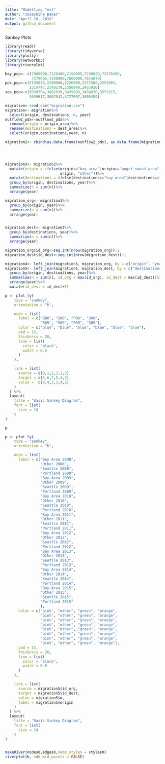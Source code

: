 ```yaml
---
title: "Modelling Test"
author: "Josephine Baker"
date: "April 10, 2018"
output: github_document
---
```

Sankey Plots



```r
library(readr)
library(tidyverse)
library(plotly)
library(networkD3)
library(riverplot)
```


```r
bay_pop<- c(7000000,7128490,7190099,7200000,72578459,
            7379065,7500000,7600000,7654870)
pdx_pop<-c(2195039,2200000,2226009,2272500,2293904,
           2314747,2348278,2350940,2403920)
sea_pop<-c(3990394,3402039,3439809,3494830,3552815,
           3609617,3667042,3727097,3800489)

```
```r
migration<-read_csv("migration.csv")
migration<- migration%>%
  select(origin, destinations, n, year)
outflow2_pdx<-outflow2_pdx%>%
  rename(origin = origin_area)%>%
  rename(destinations = dest_area)%>%
  select(origin,destinations,year, n)

migration2<- rbind(as.data.frame(outflow2_pdx), as.data.frame(migration))


  
```



```r
migration3<- migration2%>%
  mutate(origin = ifelse(origin=="bay_area"|origin=="puget_sound_area",
                         origin, "other"))%>%
  mutate(destinations = ifelse(destinations=="bay_area"|destinations=="puget_sound_area"|destinations=="pdx",destinations, "other"))%>%
  group_by(origin, destinations, year)%>%
  summarize(n = sum(n))%>%
  arrange(year)

migration_org<- migration3%>%
  group_by(origin, year)%>%
  summarize(n = sum(n))%>%
  arrange(year)


migration_dest<- migration3%>%
  group_by(destinations, year)%>%
  summarize(n = sum(n))%>%
  arrange(year)

migration_org$id_org<-seq.int(nrow(migration_org))-1
migration_dest$id_dest<-seq.int(nrow(migration_dest))-1

migration4<- left_join(migration3, migration_org, by = c("origin", "year"))
migration5<- left_join(migration4, migration_dest, by = c("destinations", "year"))%>%
  group_by(origin, destinations, year)%>%
  summarize(n = sum(n), id_org = max(id_org), id_dest = max(id_dest))%>%
  arrange(year)%>%
  mutate(id_dest = id_dest+5)

```










```r
p <- plot_ly(
    type = "sankey",
    orientation = "h",

    node = list(
      label = c("B08", "S08", "P08", "O08",
                "B09", "S09", "P09", "O09"),
      color = c("blue", "blue", "blue", "blue", "blue", "blue"),
      pad = 15,
      thickness = 20,
      line = list(
        color = "black",
        width = 0.5
      )
    ),

    link = list(
      source = c(0,1,2,3,1,3),
      target = c(5,6,7,5,4,5),
      value =  c(8,4,2,3,4,2)
    )
  ) %>% 
  layout(
    title = "Basic Sankey Diagram",
    font = list(
      size = 10
    )
)

p

```



```r


p <- plot_ly(
    type = "sankey",
    orientation = "h",

    node = list(
      label = c("Bay Area 2008", 
                "Other 2008",
                "Seattle 2008",
                "Portland 2008",
                "Bay Area 2009", 
                "Other 2009",
                "Seattle 2009",
                "Portland 2009",
                "Bay Area 2010", 
                "Other 2010",
                "Seattle 2010",
                "Portland 2010",
                "Bay Area 2011", 
                "Other 2011",
                "Seattle 2011",
                "Portland 2011",
                "Bay Area 2012", 
                "Other 2012",
                "Seattle 2012",
                "Portland 2012",
                "Bay Area 2013", 
                "Other 2013",
                "Seattle 2013",
                "Portland 2013",
                "Bay Area 2014", 
                "Other 2014",
                "Seattle 2014",
                "Portland 2014",
                "Bay Area 2015", 
                "Other 2015",
                "Seattle 2015",
                "Portland 2015"
                ),
      color = c("pink", "other", "green", "orange",
                "pink", "other", "green", "orange",
                "pink", "other", "green", "orange",
                "pink", "other", "green", "orange",
                "pink", "other", "green", "orange",
                "pink", "other", "green", "orange",
                "pink", "other", "green", "orange",
                "pink", "other", "green", "orange"),
      pad = 15,
      thickness = 20,
      line = list(
        color = "black",
        width = 0.5
      )
    ),

    link = list(
      source = migration5$id_org,
      target = migration5$id_dest,
      value = migration5$n,
      label = migration5$origin
    )
  ) %>% 
  layout(
    title = "Basic Sankey Diagram",
    font = list(
      size = 10
    )
)



```




```r
makeRiver(nodes0,edges0,node_styles = styles0)
riverplot(b, add_mid_points = FALSE)


```
